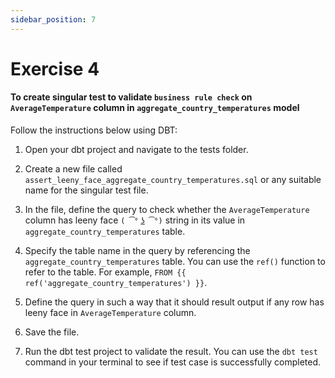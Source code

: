 ```yaml
---
sidebar_position: 7
---
```


# Exercise 4


#### To create singular test to validate `business rule check` on `AverageTemperature` column in `aggregate_country_temperatures` model

Follow the instructions below using DBT:

1. Open your dbt project and navigate to the tests folder.

2. Create a new file called `assert_leeny_face_aggregate_country_temperatures.sql` or any suitable name for the singular test file.

3. In the file, define the query to check whether the `AverageTemperature` column has leeny face `( ͡° ͜ʖ ͡°)` string in its value in `aggregate_country_temperatures` table.

4. Specify the table name in the query by referencing the `aggregate_country_temperatures` table. You can use the `ref()` function to refer to the table. For example, `FROM {{ ref('aggregate_country_temperatures') }}`.

5. Define the query in such a way that it should result output if any row has leeny face in `AverageTemperature` column.

6. Save the file.

7. Run the dbt test project to validate the result. You can use the `dbt test` command in your terminal to see if test case is successfully completed.
